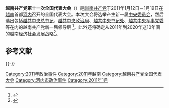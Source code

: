 '''越南共产党第十一次全国代表大会'''（{{vie|qn=Đại hội Đại biểu Toàn quốc lần thứ XI Đảng Cộng sản Việt Nam|hn=大會代表全國𠞺次𨒒𠬠黨共產越南}}）是[[越南共产党|越南共产党]]于2011年1月12日－1月19日在[[越南|越南]]首都[[河内|河内]]召开的全国代表大会。本次大会将选举产生新一届[[越南共产党中央委员会|中央委员会]]，然后选出包括[[越共中央总书记|越共中央总书记]]、[[越共中央政治局|越共中央政治局]]、[[越共中央书记处|越共中央书记处]]、[[越共中央军事党委|越共中央军事党委]]等在内的越南共产党新一届领导层 <ref>{{cite web | language = zh-cn | publisher = 中国新闻网 | title = 国际观察：越共十一大定调“十年战略” | url = http://www.chinanews.com/gj/2011/01-12/2783806.shtml | date = 2011-01-12 | accessdate = 2011-01-13 | archive-date = 2011-01-23 | archive-url = https://web.archive.org/web/20110123142548/http://www.chinanews.com/gj/2011/01-12/2783806.shtml | dead-url = no }}</ref>。此外还将确定从2011年到2020年这10年间的越南经济社会发展战略<ref>{{cite web | language = zh-cn | publisher = 中国新闻网 | title = 越共全国代表大会在河内开幕 将选举新领导班子 | url = http://www.chinanews.com/gj/2011/01-12/2781685.shtml | date = 2011-01-12 | accessdate = 2011-01-13 | archive-date = 2011-01-16 | archive-url = https://web.archive.org/web/20110116162706/http://www.chinanews.com/gj/2011/01-12/2781685.shtml | dead-url = no }}</ref>。

== 参考文献 ==
{{Reflist}}

{{-}}
{{越共全國代表大會}}

[[Category:2011年政治事件|Category:2011年政治事件]]
[[Category:2011年越南|Category:2011年越南]]
[[Category:越南共产党全国代表大会|Category:越南共产党全国代表大会]]
[[Category:河内市政治事件|Category:河内市政治事件]]
[[Category:2011年1月|Category:2011年1月]]